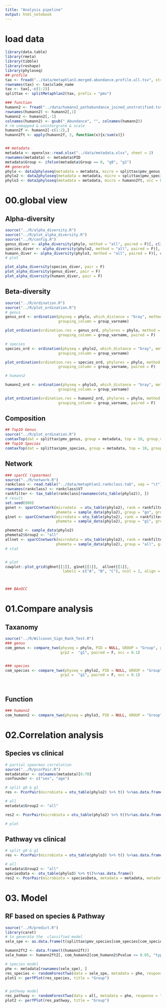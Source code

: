 ```yaml
---
title: "Analysis pipeline"
output: html_notebook
---
```



# load data 

```r
library(data.table)
library(rmeta)
library(tibble)
library(reshape)
library(phyloseq)
## profile 
tax <- fread("../data/metaphlan3.merged.abundance.profile.all.tsv", stringsAsFactors = F, data.table = F)
rownames(tax) <- tax$clade_name
tax <- tax[,-c(1:2)]
splittax <- splitMetaphlan2(tax, prefix = "pmv")

### function 
humann2 <- fread("../data/humann2_pathabundance_joined_unstratified.tsv", stringsAsFactors = F, data.table = F, check.names = F, quote = "")
rownames(humann2) <- humann2[,1]
humann2 <- humann2[,-1]
colnames(humann2) <- gsub("_Abundance", "", colnames(humann2))
# rm unmapped & unintergrate & scale
humann2f <- humann2[-c(1:2),]
humann2ft <- apply(humann2f, 2, function(x){x/sum(x)})


## metadata 
metadata <- openxlsx::read.xlsx("../data/metadata.xlsx", sheet = 2)
rownames(metadata) <- metadata$PID
metadata$Group <- ifelse(metadata$Group == 0, "g0", "g1")
## generate 
phylo <- data2phyloseq(metadata = metadata, micro = splittax$pmv_genus, occ = 0.1)
phylo2 <- data2phyloseq(metadata = metadata, micro = splittax$pmv_species, occ = 0.1)
phylo3 <- data2phyloseq(metadata = metadata, micro = humann2ft, occ = 0.1)


```

# 00.global view

## Alpha-diversity 

```r
source("../R/alpha_diversity.R")
source("../R/plot_alpha_diversity.R")
source("../R/config.R")
genus_diver <- alpha_diversity(phylo, method = "all", paired = F)[, c(2:5,8)]
species_diver <- alpha_diversity(phylo2, method = "all", paired = F)[, c(2:5,8)]
humann_diver <- alpha_diversity(phylo3, method = "all", paired = F)[, c(2:5,8)]
# plot 

plot_alpha_diversity(species_diver, pair = F)
plot_alpha_diversity(genus_diver, pair = F)
plot_alpha_diversity(humann_diver, pair = F)
```


## Beta-diversity

```r
source("../R/ordination.R")
source("../R/plot_ordination.R")
# genus 
genus_ord <- ordination(physeq = phylo, which_distance = "bray", method = "NMDS",
                        grouping_column = group_varname)

plot_ordination(ordination.res = genus_ord, phylores = phylo, method = "NMDS", 
                        grouping_column = group_varname, paired = F)

# species 
species_ord <- ordination(physeq = phylo2, which_distance = "bray", method = "NMDS",
                        grouping_column = group_varname)

plot_ordination(ordination.res = species_ord, phylores = phylo, method = "NMDS", 
                        grouping_column = group_varname, paired = F)

# humann2 

humann2_ord <- ordination(physeq = phylo3, which_distance = "bray", method = "NMDS",
                        grouping_column = group_varname)

plot_ordination(ordination.res = humann2_ord, phylores = phylo, method = "NMDS", 
                        grouping_column = group_varname, paired = F)


```

## Composition

```r
## Top10 Genus 
source("../R/plot_ordination.R")
comtaxTop(dat = splittax$pmv_genus, group = metadata, top = 10, group_var = "Group")
## Top10 Species 
comtaxTop(dat = splittax$pmv_species, group = metadata, top = 10, group_var = "Group")

```

## Network 

```r
### sparCC (spearman)
source("../R/network.R")
rankclass <- read.table("../data/metaphlan2.rankclass.tab", sep = "\t")
rownames(rankclass) <- rankclass$V7
rankfilter <- tax_table(rankclass[rownames(otu_table(phylo2)), ])
# result 
set.seed(000)
gonet <- sparCCnetwork(microdata  = otu_table(phylo2), rank = rankfilter, 
                       phemeta = sample_data(phylo2), group = "go", group_var = "Group")
g1net <- sparCCnetwork(microdata = otu_table(phylo2), rank = rankfilter, 
                       phemeta = sample_data(phylo2), group = "g1", group_var = "Group")

phemeta2 <- sample_data(phylo2)
phemeta2$Group2 <- "all"
allnet <- sparCCnetwork(microdata = otu_table(phylo2), rank = rankfilter, 
                       phemeta = sample_data(phylo2), group = "all", group_var = "Group2")
# stat


# plot
cowplot::plot_grid(g0net[[1]], g1net[[1]],  allnet[[1]],
                          labels = c("A", "B", "C"), ncol = 2, align = "h")



### BAnOCC 


```

# 01.Compare analysis

## Taxanomy 

```r

source("../R/Wilcoxon_Sign_Rank_Test.R")
### genus 
com_genus <- compare_two(physeq = phylo, PID = NULL, GROUP = "Group", grp1 = "g0",
                         grp2 =  "g1", paired = F, occ = 0.1)


### species 
com_species <- compare_two(physeq = phylo2, PID = NULL, GROUP = "Group", grp1 = "g0",
                         grp2 =  "g1", paired = F, occ = 0.1)




```


## Function 

```r
### humann2 
com_humann2 <- compare_two(physeq = phylo3, PID = NULL, GROUP = "Group", grp1 = "g0",grp2 =  "g1", paired = F, occ = 0.1)

```


# 02.Correlation analysis 

## Species vs clinical 

```r
# partial spearman correlation
source("../R/pcorPair.R")
metadataVar <- colnames(metadata)[6:70]
confounder <- c("sex", "age")

# split g0 & g1
res <- PcorPair(microbiota = otu_table(phylo2) %>% t() %>%as.data.frame(), metadata = metadata, metadataVar = metadataVar, confounder = confounder,method = "s", time_varname = "Group")

# all 
metadata$Group2 <- "all"

res2 <- PcorPair(microbiota = otu_table(phylo2) %>% t()%>%as.data.frame(), metadata = metadata, metadataVar = metadataVar, confounder = confounder,method = "s", time_varname = "Group2")

# plot 


```


## Pathway vs clinical 

```r
# split g0 & g1
res <- PcorPair(microbiota = otu_table(phylo3) %>% t() %>%as.data.frame(), metadata = metadata, metadataVar = metadataVar, confounder = confounder,method = "s", time_varname = "Group")

# all 
metadata$Group2 <- "all"
speciesData <- otu_table(phylo3) %>% t()%>%as.data.frame()
res2 <- PcorPair(microbiota = speciesData, metadata = metadata, metadataVar = metadataVar, confounder = confounder,method = "s", time_varname = "Group2")


```


# 03. Model 

## RF based on species & Pathway 

```r
source("../R/predict.R")
library(caret)
# to generate the  classified model 
sele_spe <- as.data.frame(t(splittax$pmv_species[com_species[com_species$Pvalue <= 0.05, "type"], ]))  

humann2ft2 <- data.frame(t(humann2ft))
sele_human <- humann2ft2[, com_humann2[com_humann2$Pvalue <= 0.05, "type"]]

# species model
phe <- metadata[rownames(sele_spe), ]
res_species <- randomForestTwo(data = sele_spe, metadata = phe, response = "Group", repeatNum = 100, foldNum = "leaveone", factorLev = c("g0", "g1"))
plot1 <- perfPlot(res_species, title = "Group")


# pathway model 
res_pathway <- randomForestTwo(data = all, metadata = phe, response = "Group", repeatNum = 100, foldNum = "leaveone", factorLev = c("g0", "g1"))
plot2 <- perfPlot(res_pathway, title = "Group")

```
